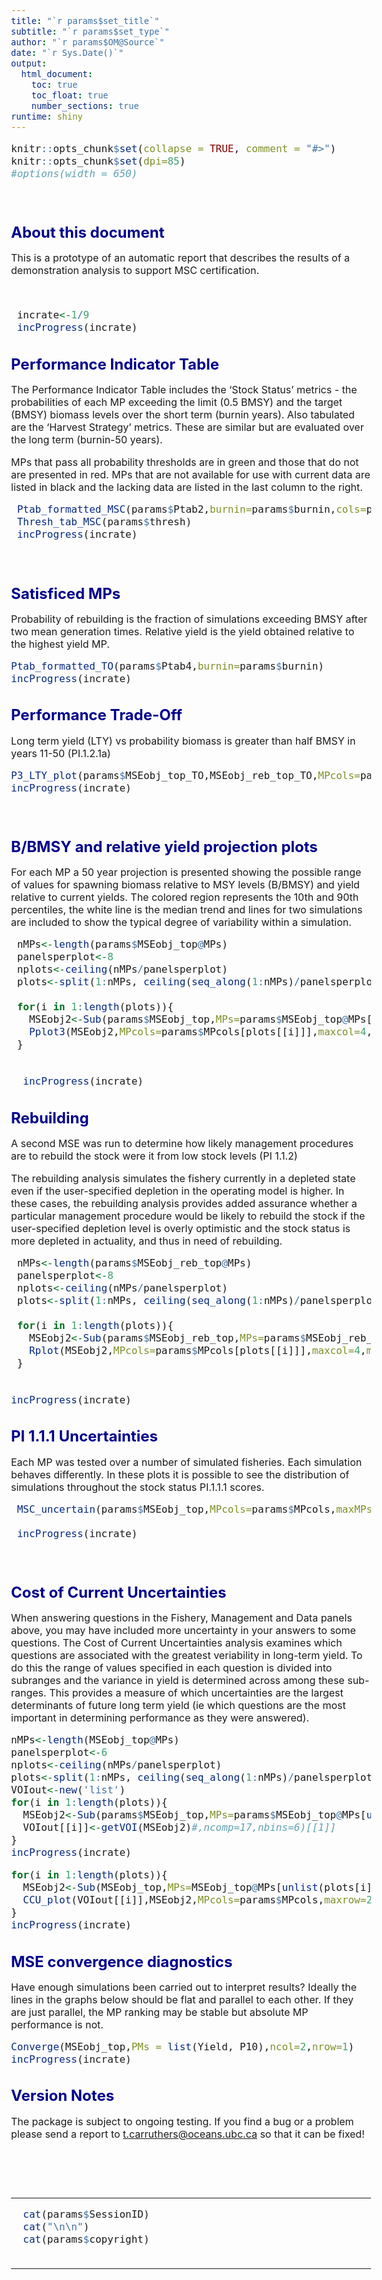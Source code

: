 ```yaml
---
title: "`r params$set_title`"
subtitle: "`r params$set_type`"
author: "`r params$OM@Source`"
date: "`r Sys.Date()`"
output: 
  html_document:
    toc: true
    toc_float: true
    number_sections: true    
runtime: shiny   
---
```



<style type="text/css">

body{ /* Normal  */
   font-size: 16px;
}
td {  /* Table  */
   font-size: 16px;
}
title { /* title */
 font-size: 26px;
}
h1 { /* Header 1 */
 font-size: 24px;
 color: DarkBlue;
}
h2 { /* Header 2 */
 font-size: 21px;
 color: DarkBlue;
}
h3 { /* Header 3 */
 font-size: 19px;
 color: DarkBlue;
}
code.r{ /* Code block */
  font-size: 16px;
}
pre { /* Code block */
  font-size: 16px
}
</style>




```r
knitr::opts_chunk$set(collapse = TRUE, comment = "#>")
knitr::opts_chunk$set(dpi=85)
#options(width = 650)
```

<br>


# About this document

This is a prototype of an automatic report that describes the results of a demonstration analysis to support MSC certification. 

<br>

```r

 incrate<-1/9
 incProgress(incrate)

```
 

# Performance Indicator Table

The Performance Indicator Table includes the 'Stock Status' metrics - the probabilities of each MP exceeding the limit (0.5 BMSY) and the target (BMSY) biomass levels over the short term (burnin years). Also tabulated are the 'Harvest Strategy' metrics. These are similar but are evaluated over the long term (burnin-50 years).

MPs that pass all probability thresholds are in green and those that do not are presented in red.  MPs that are  not available for use with current data are listed in black and the lacking data are listed in the last column to the right. 

```r

 Ptab_formatted_MSC(params$Ptab2,burnin=params$burnin,cols=params$MPcols,thresh=params$thresh)
 Thresh_tab_MSC(params$thresh)
 incProgress(incrate)

```

<br>

# Satisficed MPs

Probability of rebuilding is the fraction of simulations exceeding BMSY after two mean generation times. Relative yield is the yield obtained relative to the highest yield MP. 

```r
Ptab_formatted_TO(params$Ptab4,burnin=params$burnin)
incProgress(incrate)

```


# Performance Trade-Off 

Long term yield (LTY) vs probability biomass is greater than half BMSY in years 11-50 (PI.1.2.1a)

```r
P3_LTY_plot(params$MSEobj_top_TO,MSEobj_reb_top_TO,MPcols=params$MPcols)
incProgress(incrate)
```

<br>


# B/BMSY and relative yield projection plots

For each MP a 50 year projection is presented showing the possible range of values for spawning biomass relative to MSY levels (B/BMSY) and yield relative to current yields. The colored region represents the 10th and 90th percentiles, the white line is the median trend and lines for two simulations are included to show the typical degree of variability within a simulation. 


```r
 
 nMPs<-length(params$MSEobj_top@MPs)
 panelsperplot<-8
 nplots<-ceiling(nMPs/panelsperplot)
 plots<-split(1:nMPs, ceiling(seq_along(1:nMPs)/panelsperplot))
 
 for(i in 1:length(plots)){
   MSEobj2<-Sub(params$MSEobj_top,MPs=params$MSEobj_top@MPs[unlist(plots[i])])
   Pplot3(MSEobj2,MPcols=params$MPcols[plots[[i]]],maxcol=4,maxrow=4)
 }

 
  incProgress(incrate)
```

# Rebuilding 

A second MSE was run to determine how likely management procedures are to rebuild the stock were it from low stock levels (PI 1.1.2)

The rebuilding analysis simulates the fishery currently in a depleted state even if the user-specified depletion in the operating model is higher.  In these cases, the rebuilding analysis provides added assurance whether a particular management procedure would be likely to rebuild the stock if the user-specified depletion level is overly optimistic and the stock status is more depleted in actuality, and thus in need of rebuilding.

```r
 
 nMPs<-length(params$MSEobj_reb_top@MPs)
 panelsperplot<-8
 nplots<-ceiling(nMPs/panelsperplot)
 plots<-split(1:nMPs, ceiling(seq_along(1:nMPs)/panelsperplot))
 
 for(i in 1:length(plots)){
   MSEobj2<-Sub(params$MSEobj_reb_top,MPs=params$MSEobj_reb_top@MPs[unlist(plots[i])])
   Rplot(MSEobj2,MPcols=params$MPcols[plots[[i]]],maxcol=4,maxrow=4)
 }

 
incProgress(incrate)
```


# PI 1.1.1 Uncertainties 

Each MP was tested over a number of simulated fisheries. Each simulation behaves differently. In these plots it is possible to see the distribution of simulations throughout the stock status PI.1.1.1 scores. 


```r
 
 MSC_uncertain(params$MSEobj_top,MPcols=params$MPcols,maxMPs=params$MSEobj_top@nMPs, LTL=F,inc_thresh = F,burnin=params$burnin)

 incProgress(incrate)

```


<br>

# Cost of Current Uncertainties

When answering questions in the Fishery, Management and Data panels above, you may have included more uncertainty in your answers to some questions. The Cost of Current Uncertainties analysis examines which questions are associated with the greatest veriability in long-term yield. To do this the range of values specified in each question is divided into subranges and the variance in yield is determined across among these sub-ranges. This provides a measure of which uncertainties are the largest determinants of future long term yield (ie which questions are the most important in determining performance as they were answered). 


```r
nMPs<-length(MSEobj_top@MPs)
panelsperplot<-6
nplots<-ceiling(nMPs/panelsperplot)
plots<-split(1:nMPs, ceiling(seq_along(1:nMPs)/panelsperplot))
VOIout<-new('list')
for(i in 1:length(plots)){
  MSEobj2<-Sub(params$MSEobj_top,MPs=params$MSEobj_top@MPs[unlist(plots[i])])
  VOIout[[i]]<-getVOI(MSEobj2)#,ncomp=17,nbins=6)[[1]]
}
incProgress(incrate)
```



```r


for(i in 1:length(plots)){
  MSEobj2<-Sub(MSEobj_top,MPs=MSEobj_top@MPs[unlist(plots[i])])
  CCU_plot(VOIout[[i]],MSEobj2,MPcols=params$MPcols,maxrow=2)
}
incProgress(incrate)

```


# MSE convergence diagnostics

Have enough simulations been carried out to interpret results? Ideally the lines in the graphs below should be flat and parallel to each other. If they are just parallel, the MP ranking may be stable but absolute MP performance is not.


```r

Converge(MSEobj_top,PMs = list(Yield, P10),ncol=2,nrow=1)
incProgress(incrate)

```



# Version Notes

The package is subject to ongoing testing. If you find a bug or a problem please send a report to <t.carruthers@oceans.ubc.ca> so that it can be fixed!  

<br clear="both"/>
<br clear="both"/>
<br clear="both"/>

<hr />
```r

  
  cat(params$SessionID)
  cat("\n\n")
  cat(params$copyright)
 

```
<hr />

